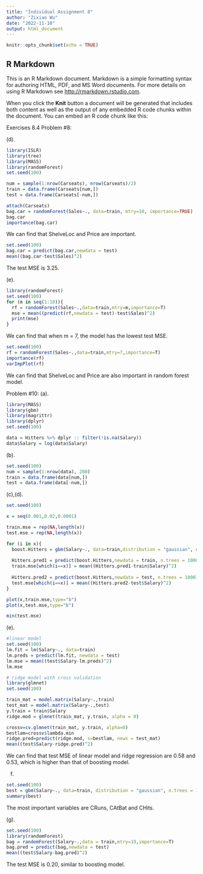 ```yaml
---
title: "Individual Assignment 8"
author: "Zixiao Wu"
date: "2022-11-10"
output: html_document
---
```


```r
knitr::opts_chunk$set(echo = TRUE)
```

## R Markdown

This is an R Markdown document. Markdown is a simple formatting syntax for authoring HTML, PDF, and MS Word documents. For more details on using R Markdown see <http://rmarkdown.rstudio.com>.

When you click the **Knit** button a document will be generated that includes both content as well as the output of any embedded R code chunks within the document. You can embed an R code chunk like this:


Exercises 8.4
Problem #8:

(d).
```r
library(ISLR)
library(tree)
library(MASS)
library(randomForest)
set.seed(100)

num = sample(1:nrow(Carseats), nrow(Carseats)/2)
train = data.frame(Carseats[num,])
test = data.frame(Carseats[-num,])
```

```r
attach(Carseats)
bag.car = randomForest(Sales~., data=train, mtry=10, importance=TRUE)
bag.car
importance(bag.car)
```

We can find that ShelveLoc and Price are important.

```r
set.seed(100)
bag.car = predict(bag.car,newdata = test)
mean((bag.car-test$Sales)^2)
```
The test MSE is 3.25.


(e).
```r
library(randomForest)
set.seed(100)
for (m in seq(1:10)){
  rf = randomForest(Sales~.,data=train,mtry=m,importance=T)
  mse = mean((predict(rf,newdata = test)-test$Sales)^2)
  print(mse)
}
```
We can find that when m = 7, the model has the lowest test MSE.

```r
set.seed(100)
rf = randomForest(Sales~.,data=train,mtry=7,importance=T)
importance(rf)
varImpPlot(rf)
```
We can find that ShelveLoc and Price are also important in random forest model.



Problem #10:
(a).
```r
library(MASS)
library(gbm)
library(magrittr)
library(dplyr)
set.seed(100)

data = Hitters %>% dplyr :: filter(!is.na(Salary))
data$Salary = log(data$Salary)
```


(b).
```r
set.seed(100)
num = sample(1:nrow(data), 200)
train = data.frame(data[num,])
test = data.frame(data[-num,])
```


(c),(d).
```r
set.seed(100)

x = seq(0.001,0.02,0.0001)

train.mse = rep(NA,length(x))
test.mse = rep(NA,length(x))

for (i in x){
  boost.Hitters = gbm(Salary~., data=train,distribution = "gaussian", n.trees = 1000,interaction.depth = 4, shrinkage = i)
  
  Hitters.pred1 = predict(boost.Hitters,newdata = train, n.trees = 1000)
  train.mse[which(i==x)] = mean((Hitters.pred1-train$Salary)^2)
  
  Hitters.pred2 = predict(boost.Hitters,newdata = test, n.trees = 1000)
  test.mse[which(i==x)] = mean((Hitters.pred2-test$Salary)^2)
}

plot(x,train.mse,type="b")
plot(x,test.mse,type="b")
```
```r
min(test.mse)
```


(e).
```r
#linear model
set.seed(100)
lm.fit = lm(Salary~., data=train)
lm.preds = predict(lm.fit, newdata = test)
lm.mse = mean((test$Salary-lm.preds)^2)
lm.mse
```
```r
# ridge model with cross validation
library(glmnet)
set.seed(100)

train_mat = model.matrix(Salary~.,train)
test_mat = model.matrix(Salary~.,test)
y.train = train$Salary
ridge.mod = glmnet(train_mat, y.train, alpha = 0)

crossv=cv.glmnet(train_mat, y.train, alpha=0)
bestlam=crossv$lambda.min
ridge.pred=predict(ridge.mod, s=bestlam, newx = test_mat)
mean((test$Salary-ridge.pred)^2)
```
We can find that test MSE of linear model and ridge regression are 0.58 and 0.53, which is higher than that of boosting model.


(f)
```r
set.seed(100)
best = gbm(Salary~., data=train, distribution = "gaussian", n.trees = 1000,interaction.depth = 4, shrinkage = x[which.min(x)])
summary(best)
```
The most important variables are CRuns, CAtBat and CHits.


(g).
```r
set.seed(100)
library(randomForest)
bag = randomForest(Salary~.,data = train,mtry=19,importance=T)
bag.pred = predict(bag,newdata = test)
mean((test$Salary-bag.pred)^2)
```
The test MSE is 0.20, similar to boosting model.